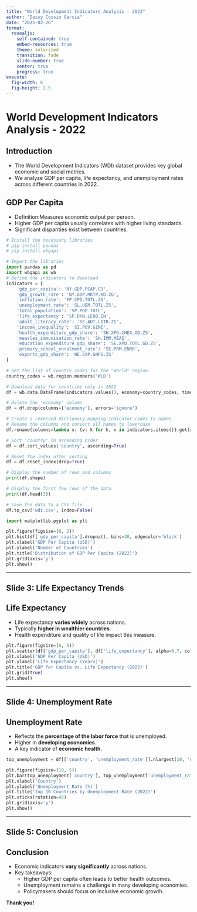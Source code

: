 ```yaml
---
title: "World Development Indicators Analysis - 2022"
author: "Daisy Cossio Garcia"
date: "2025-02-26"
format: 
  revealjs:
    self-contained: true 
    embed-resources: true
    theme: solarized
    transition: fade
    slide-number: true
    center: true
    progress: true
execute:
  fig-width: 6 
  fig-height: 2.5
---
```


# World Development Indicators Analysis - 2022

## Introduction  
- The World Development Indicators (WDI) dataset provides key global economic and social metrics.  
- We analyze GDP per capita, life expectancy, and unemployment rates across different countries in 2022.

## GDP Per Capita  
- Definition:Measures economic output per person.  
- Higher GDP per capita usually correlates with higher living standards.  
- Significant disparities exist between countries.

```python
# Install the necessary libraries
# pip install pandas
# pip install wbgapi

# Import the libraries
import pandas as pd
import wbgapi as wb
# Define the indicators to download
indicators = {
    'gdp_per_capita': 'NY.GDP.PCAP.CD',
    'gdp_growth_rate': 'NY.GDP.MKTP.KD.ZG',
    'inflation_rate': 'FP.CPI.TOTL.ZG',
    'unemployment_rate': 'SL.UEM.TOTL.ZS',
    'total_population': 'SP.POP.TOTL',
    'life_expectancy': 'SP.DYN.LE00.IN',
    'adult_literacy_rate': 'SE.ADT.LITR.ZS',
    'income_inequality': 'SI.POV.GINI',
    'health_expenditure_gdp_share': 'SH.XPD.CHEX.GD.ZS',
    'measles_immunisation_rate': 'SH.IMM.MEAS',
    'education_expenditure_gdp_share': 'SE.XPD.TOTL.GD.ZS',
    'primary_school_enrolment_rate': 'SE.PRM.ENRR',
    'exports_gdp_share': 'NE.EXP.GNFS.ZS'
}

# Get the list of country codes for the "World" region
country_codes = wb.region.members('WLD')

# Download data for countries only in 2022
df = wb.data.DataFrame(indicators.values(), economy=country_codes, time=2022, skipBlanks=True, labels=True).reset_index()

# Delete the 'economy' column
df = df.drop(columns=['economy'], errors='ignore')

# Create a reversed dictionary mapping indicator codes to names
# Rename the columns and convert all names to lowercase
df.rename(columns=lambda x: {v: k for k, v in indicators.items()}.get(x, x).lower(), inplace=True)

# Sort 'country' in ascending order
df = df.sort_values('country', ascending=True)

# Reset the index after sorting
df = df.reset_index(drop=True)

# Display the number of rows and columns
print(df.shape)

# Display the first few rows of the data
print(df.head(3))

# Save the data to a CSV file
df.to_csv('wdi.csv', index=False)
```

```python
import matplotlib.pyplot as plt

plt.figure(figsize=(6, 2))
plt.hist(df['gdp_per_capita'].dropna(), bins=30, edgecolor='black')
plt.xlabel('GDP Per Capita (USD)')
plt.ylabel('Number of Countries')
plt.title('Distribution of GDP Per Capita (2022)')
plt.grid(axis='y')
plt.show()

```

---

## Slide 3: Life Expectancy Trends
## Life Expectancy  
- Life expectancy **varies widely** across nations.  
- Typically **higher in wealthier countries**.  
- Health expenditure and quality of life impact this measure.


```python
plt.figure(figsize=(8, 5))
plt.scatter(df['gdp_per_capita'], df['life_expectancy'], alpha=0.7, color='blue')
plt.xlabel('GDP Per Capita (USD)')
plt.ylabel('Life Expectancy (Years)')
plt.title('GDP Per Capita vs. Life Expectancy (2022)')
plt.grid(True)
plt.show()
```

---

## Slide 4: Unemployment Rate
## Unemployment Rate  
- Reflects the **percentage of the labor force** that is unemployed.  
- Higher in **developing economies**.  
- A key indicator of **economic health**.


```python
top_unemployment = df[['country', 'unemployment_rate']].nlargest(10, 'unemployment_rate')

plt.figure(figsize=(10, 5))
plt.bar(top_unemployment['country'], top_unemployment['unemployment_rate'], color='orange')
plt.xlabel('Country')
plt.ylabel('Unemployment Rate (%)')
plt.title('Top 10 Countries by Unemployment Rate (2022)')
plt.xticks(rotation=45)
plt.grid(axis='y')
plt.show()
```


---

## Slide 5: Conclusion
## Conclusion  
- Economic indicators **vary significantly** across nations.  
- Key takeaways:
  - Higher GDP per capita often leads to better health outcomes.
  - Unemployment remains a challenge in many developing economies.
  - Policymakers should focus on inclusive economic growth.

**Thank you!**
